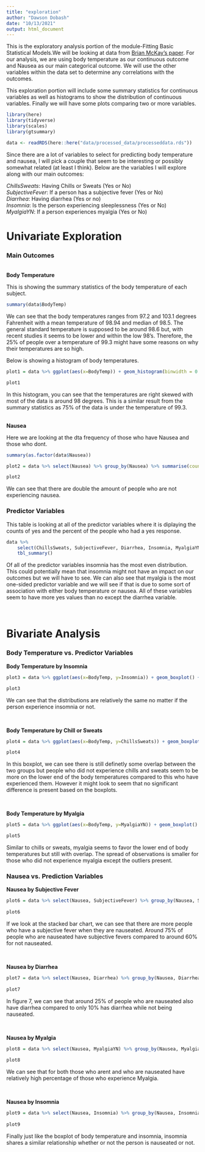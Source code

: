 ```yaml
---
title: "exploration"
author: "Dawson Dobash"
date: "10/13/2021"
output: html_document
---
```


This is the exploratory analysis portion of the module-Fitting Basic Statistical Models.We will be looking at data from [Brian McKay's paper](https://datadryad.org/stash/dataset/doi:10.5061/dryad.51c59zw4v). For our analysis, we are using body temperature as our continuous outcome and Nausea as our main categorical outcome. We will use the other variables within the data set to determine any correlations with the outcomes.

This exploration portion will include some summary statistics for continuous variables as well as histograms to show the distribution of continuous variables. Finally we will have some plots comparing two or more variables.

```r
library(here)
library(tidyverse)
library(scales)
library(gtsummary)

data <- readRDS(here::here("data/processed_data/processeddata.rds"))
```

Since there are a lot of variables to select for predicting body temperature and nausea, I will pick a couple that seem to be interesting or possibly somewhat related (at least I think). Below are the variables I will explore along with our main outcomes:

_ChillsSweats_: Having Chills or Sweats (Yes or No) <br />
_SubjectiveFever_: If a person has a subjective fever (Yes or No) <br />
_Diarrhea_: Having diarrhea (Yes or no) <br />
_Insomnia_: Is the person experiencing sleeplessness (Yes or No) <br />
_MyalgiaYN_: If a person experiences myalgia (Yes or No)

# Univariate Exploration

### Main Outcomes
<br />
**Body Temperature**

This is showing the summary statistics of the body temperature of each subject.

```r
summary(data$BodyTemp)
```

We can see that the body temperatures ranges from 97.2 and 103.1 degrees Fahrenheit with a mean temperature of 98.94 and median of 98.5. The general standard temperature is supposed to be around 98.6 but, with recent studies it seems to be lower and within the low 98's. Therefore, the 25% of people over a temperature of 99.3 might have some reasons on why their temperatures are so high.  

Below is showing a histogram of body temperatures.

```r
plot1 = data %>% ggplot(aes(x=BodyTemp)) + geom_histogram(binwidth = 0.5) + ggtitle("Figure 1: Histogram of Body Temperatures") + xlab("Body Temperature (in Fahrenheit)") + theme(plot.title = element_text(hjust=0.5))

plot1
```

In this histogram, you can see that the temperatures are right skewed with most of the data is around 98 degrees. This is a similar result from the summary statistics as 75% of the data is under the temperature of 99.3. 

<br />
**Nausea**

Here we are looking at the dta frequency of those who have Nausea and those who dont.

```r
summary(as.factor(data$Nausea))

plot2 = data %>% select(Nausea) %>% group_by(Nausea) %>% summarise(count = n()) %>% ggplot(aes(x=Nausea, y=count)) +geom_bar(stat="identity") +ggtitle("Figure 2: Bar Chart of Nausea") + theme(plot.title = element_text(hjust=0.5))

plot2
```

We can see that there are double the amount of people who are not experiencing nausea. 

### Predictor Variables

This table is looking at all of the predictor variables where it is diplaying the counts of yes and the percent of the people who had a yes response.

```r
data %>% 
    select(ChillsSweats, SubjectiveFever, Diarrhea, Insomnia, MyalgiaYN) %>% 
    tbl_summary()
```


Of all of the predictor variables insomnia has the most even distribution. This could potentially mean that insomnia might not have an impact on our outcomes but we will have to see. We can also see that myalgia is the most one-sided predictor variable and we will see if that is due to some sort of association with either body temperature or nausea. All of these variables seem to have more yes values than no except the diarrhea variable. 

<br />

# Bivariate Analysis

### Body Temperature vs. Predictor Variables

**Body Temperature by Insomnia**

```r
plot3 = data %>% ggplot(aes(x=BodyTemp, y=Insomnia)) + geom_boxplot() + ggtitle("Figure 3: Boxplot of Body Temperature by Insomnia")

plot3
```

We can see that the distributions are relatively the same no matter if the person experience insomnia or not.

<br />

**Body Temperature by Chill or Sweats**

```r
plot4 = data %>% ggplot(aes(x=BodyTemp, y=ChillsSweats)) + geom_boxplot() + ggtitle("Figure 4: Boxplot of Body Temperature by Chill or Sweats") + ylab("Chills or Sweats")

plot4

```

In this boxplot, we can see there is still definetly some overlap between the two groups but people who did not experience chills and sweats seem to be more on the lower end of the body temperatures compared to this who have experienced them. However it might look to seem that no significant difference is present based on the boxplots.

<br />

**Body Temperature by Myalgia**

```r
plot5 = data %>% ggplot(aes(x=BodyTemp, y=MyalgiaYN)) + geom_boxplot() + ggtitle("Figure 5: Boxplot of Body Temperature by Myalgia") + ylab("Myalgia")

plot5

```

Similar to chills or sweats, myalgia seems to favor the lower end of body temperatures but still with overlap. The spread of observations is smaller for those who did not experience myalgia except the outliers present.


### Nausea vs. Prediction Variables


**Nausea by Subjective Fever**
```r
plot6 = data %>% select(Nausea, SubjectiveFever) %>% group_by(Nausea, SubjectiveFever) %>% summarise(count = n()) %>% ggplot(aes(x=Nausea, y=count, fill=SubjectiveFever)) +  geom_bar(position="fill", stat="identity") + scale_y_continuous(labels=scales::percent) + ggtitle("Figure 6: Stacked Bar Chart of Nausea by Subjective Fever") +ylab("Percentage") 
  
plot6

```
If we look at the stacked bar chart, we can see that there are more people who have a subjective fever when they are nauseated. Around 75% of people who are nauseated have subjective fevers compared to around 60% for not nauseated. 

<br />

**Nausea by Diarrhea**

```r
plot7 = data %>% select(Nausea, Diarrhea) %>% group_by(Nausea, Diarrhea) %>% summarise(count = n()) %>% ggplot(aes(x=Nausea, y=count, fill=Diarrhea)) +  geom_bar(position="fill", stat="identity") + scale_y_continuous(labels=scales::percent) + ggtitle("Figure 7: Stacked Bar Chart of Nausea by Diarrhea") +ylab("Percentage") 
  
plot7

```

In figure 7, we can see that around 25% of people who are nauseated also have diarrhea compared to only 10% has diarrhea while not being nauseated.

<br />

**Nausea by Myalgia**

```r
plot8 = data %>% select(Nausea, MyalgiaYN) %>% group_by(Nausea, MyalgiaYN) %>% summarise(count = n()) %>% ggplot(aes(x=Nausea, y=count, fill=MyalgiaYN)) +  geom_bar(position="fill", stat="identity") + scale_y_continuous(labels=scales::percent) + ggtitle("Figure 8: Stacked Bar Chart of Nausea by Myalgia") +ylab("Percentage") 
  
plot8

```
We can see that for both those who arent and who are nauseated have relatively high percentage of those who experience Myalgia. 


<br />

**Nausea by Insomnia**

```r
plot9 = data %>% select(Nausea, Insomnia) %>% group_by(Nausea, Insomnia) %>% summarise(count = n()) %>% ggplot(aes(x=Nausea, y=count, fill=Insomnia)) +  geom_bar(position="fill", stat="identity") + scale_y_continuous(labels=scales::percent) + ggtitle("Figure 9: Stacked Bar Chart of Nausea by Insomnia") +ylab("Percentage") 
  
plot9

```

Finally just like the boxplot of body temperature and insomnia, insomnia shares a similar relationship whether or not the person is nauseated or not. 